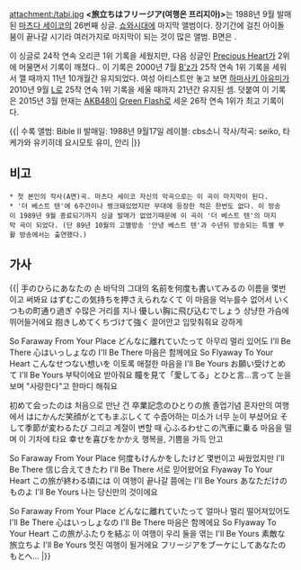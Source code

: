 attachment:/tabi.jpg
'''<旅立ちはフリージア(여행은 프리지아)>'''는 1988년 9월 발매된 [[마츠다 세이코]]의 26번째 싱글. [[쇼와]]시대에 마지막 앨범이다. 장기간에 걸친 아이돌 붐이 끝나갈 시기라 여러가지로 마지막이 되는 것이 많은 앨범.
B면은 <Angel Tears>.

이 싱글로 24작 연속 오리콘 1위 기록을 세웠지만, 다음 싱글인 [[Precious Heart]]가 2위에 머물면서 기록이 깨졌다.. 이 기록은 2000년 7월 [[B'z]]가 25작 연속 1위 기록을 세워서 깰 때까지 11년 10개월간 유지되었다. 여성 아티스트만 놓고 보면 [[하마사키 아유미]]가 2010년 9월 [[L]]로 25작 연속 1위 기록을 세울 때까지 21년간 유지된 셈. 덧붙여 이 기록은 2015년 3월 현재는 [[AKB48]]이 [[Green Flash]]로 세운 26작 연속 1위가 최고 기록이다.

{{|
수록 앨범: Bible II
발매일: 1988년 9월17일
레이블: cbs소니
작사/작곡: seiko, 타케가와 유키히데
요시모토 유미, 안리
|}}

== 비고 ==
 * 첫 본인의 작사(A면)곡. 마츠다 세이코 자신의 악곡으로는 이 곡이 마지막이 된다.
 * '더 베스트 텐'에 6주간이나 랭크돼있었지만 무대에 등장한 적은 한번도 없다. 이 방송이 1989년 9월 종료되기까지 싱글 발매가 없었기때문에 이 곡이 '더 베스트 텐'의 마지막 곡이 되었다. (단 89년 10월의 고별방송 '안녕 베스트 텐'과 수년뒤 방송되는 특별 부활 방송에서는 출연했다.)

== 가사 ==
{{{#!html
<object width="640" height="390"><param name="movie" value="http://www.youtube.com/v/lEdDFKVBxK4&hl=en_US&feature=player_embedded&version=3"></param><param name="allowFullScreen" value="true"></param><param name="allowScriptAccess" value="always"></param><embed src="http://www.youtube.com/v/lEdDFKVBxK4&hl=en_US&feature=player_embedded&version=3" type="application/x-shockwave-flash" allowfullscreen="true" allowScriptAccess="always" width="640" height="390"></embed></object>
}}}

{{|
手のひらにあなたの
손 바닥의 그대의
名前を何度も書いてみるの
이름을 몇번이고 써봐요
はずむこの気持ちを押さえられなくて
이 마음을 억누를수 없어서
いくつもの町通り過ぎ
수많은 거리를 지나
優しい胸に飛び込むでしょう
상냥한 가슴에 뛰어들거에요
抱きしめてくちづけて強く
끌어안고 입맞춰줘요 강하게

So Faraway From Your Place
どんなに離れていたって
아무리 멀리 있어도
I'll Be There 心はいっしょなの
I'll Be There 마음은 함께에요
So Flyaway To Your Heart
こんなせつない想いを
이토록 애절한 마음을
I'll Be Yours お願い受けとめて
I'll Be Yours 부탁이에요 받아줘요
瞳を見て「愛してる」とひと言…言って
눈을 보며 "사랑한다"고 한마디 해줘요

初めて会ったのは
처음으로 만난 건
卒業記念のひとりの旅
졸업기념 혼자만의 여행에서
はにかんだ笑顔がとてもまぶしくて
수줍어하는 미소가 너무 눈이 부셨어요
そして季節が変わるたび
그리고 계절이 변할 때
心ふるわせこの汽車に乗る
마음을 떨며 이 기차에 타요
幸せを喜びをかかえ
행복을, 기쁨을 가득 안고

So Faraway From Your Place
何度もけんかをしたけど
몇번이고 싸웠었지만
I'll Be There 信じ合えてきたわ
I'll Be There 서로 믿어왔어요
Flyaway To Your Heart
この旅が終わる頃には
이 여행이 끝나갈 쯤에는
I'll Be Yours あなただけのものよ
I'll Be Yours 나는 당신만의 것이에요

So Faraway From Your Place
どんなに離れていたって
얼마나 멀리 떨어져있어도
I'll Be There 心はいっしょなの
I'll Be There 마음은 함께에요
So Flyaway To Your Heart
この旅がふたりを結ぶ
이 여행이 우리 둘을 엮는
I'll Be Yours 素敵な旅立ちよ
I'll Be Yours 멋진 여행이 될거에요
フリージアをブーケにしてあなたのもとへ…
|}}
